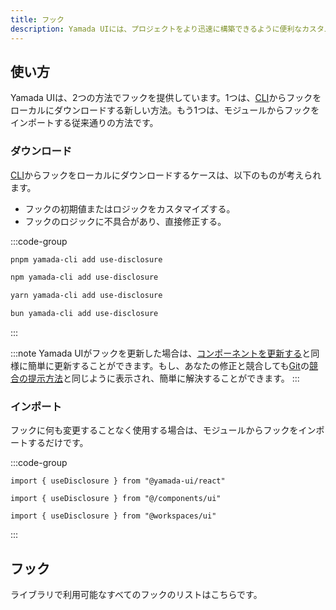 ```yaml
---
title: フック
description: Yamada UIには、プロジェクトをより迅速に構築できるように便利なカスタムフックが用意されています。
---
```


## 使い方

Yamada UIは、2つの方法でフックを提供しています。1つは、[CLI](/docs/components/cli)からフックをローカルにダウンロードする新しい方法。もう1つは、モジュールからフックをインポートする従来通りの方法です。

### ダウンロード

[CLI](/docs/components/cli)からフックをローカルにダウンロードするケースは、以下のものが考えられます。

- フックの初期値またはロジックをカスタマイズする。
- フックのロジックに不具合があり、直接修正する。

:::code-group

```bash [pnpm]
pnpm yamada-cli add use-disclosure
```

```bash [npm]
npm yamada-cli add use-disclosure
```

```bash [yarn]
yarn yamada-cli add use-disclosure
```

```bash [bun]
bun yamada-cli add use-disclosure
```

:::

:::note
Yamada UIがフックを更新した場合は、[コンポーネントを更新する](/docs/components/cli#コンポーネントを更新する)と同様に簡単に更新することができます。もし、あなたの修正と競合しても[Git](https://git-scm.com)の[競合の提示方法](https://git-scm.com/docs/git-merge#_how_conflicts_are_presented)と同じように表示され、簡単に解決することができます。
:::

### インポート

フックに何も変更することなく使用する場合は、モジュールからフックをインポートするだけです。

:::code-group

```tsx [package]
import { useDisclosure } from "@yamada-ui/react"
```

```tsx [alias]
import { useDisclosure } from "@/components/ui"
```

```tsx [monorepo]
import { useDisclosure } from "@workspaces/ui"
```

:::

## フック

ライブラリで利用可能なすべてのフックのリストはこちらです。

<HookList />
